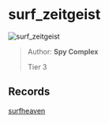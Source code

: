 
# surf_zeitgeist

![surf_zeitgeist](https://raw.githubusercontent.com/Sayt123/SurfMapPics/Maps-and-bonuses/csgo/surf_zeitgeist.jpg)

> Author: **Spy Complex**
>
> Tier 3

## Records

[surfheaven](https://surfheaven.eu/map/surf_zeitgeist)
